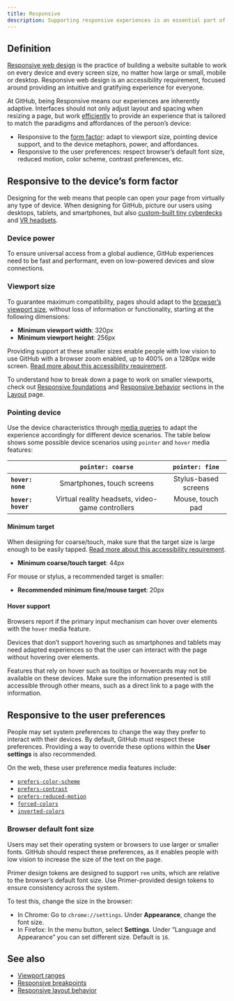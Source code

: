 ```yaml
---
title: Responsive
description: Supporting responsive experiences is an essential part of developing for the Web. Every page and feature at GitHub needs to adapt to the user’s device and their preferences.
---
```


## Definition

[Responsive web design](https://developer.mozilla.org/en-US/docs/Learn/CSS/CSS_layout/Responsive_Design) is the practice of building a website suitable to work on every device and every screen size, no matter how large or small, mobile or desktop. Responsive web design is an accessibility requirement, focused around providing an intuitive and gratifying experience for everyone.

At GitHub, being Responsive means our experiences are inherently adaptive. Interfaces should not only adjust layout and spacing when resizing a page, but work [efficiently](/foundations/introduction#design-for-efficiency) to provide an experience that is tailored to match the paradigms and affordances of the person’s device:

- Responsive to the [form factor](https://en.wikipedia.org/wiki/Form_factor_(design)): adapt to viewport size, pointing device support, and to the device metaphors, power, and affordances.
- Responsive to the user preferences: respect browser’s default font size, reduced motion, color scheme, contrast preferences, etc.

## Responsive to the device’s form factor

Designing for the web means that people can open your page from virtually any type of device. When designing for GitHub, picture our users using desktops, tablets, and smartphones, but also [custom-built tiny cyberdecks](https://www.reddit.com/r/cyberDeck/top/?t=year) and [VR headsets](https://en.wikipedia.org/wiki/Virtual_reality_headset).

### Device power

To ensure universal access from a global audience, GitHub experiences need to be fast and performant, even on low-powered devices and slow connections.

### Viewport size

To guarantee maximum compatibility, pages should adapt to the [browser’s viewport size](https://developer.mozilla.org/en-US/docs/Web/CSS/Viewport_concepts), without loss of information or functionality, starting at the following dimensions:

- **Minimum viewport width**: 320px
- **Minimum viewport height**: 256px

Providing support at these smaller sizes enable people with low vision to use GitHub with a browser zoom enabled, up to 400% on a 1280px wide screen. [Read more about this accessibility requirement](https://www.w3.org/WAI/WCAG21/Understanding/reflow.html).

To understand how to break down a page to work on smaller viewports, check out [Responsive foundations](/foundations/layout#responsive-foundations) and [Responsive behavior](/foundations/layout#responsive-behavior) sections in the [Layout](/foundations/layout) page.

<!--

Todo: Link to Figma Templates

> When designing a mobile-friendly rendering of a page, we recommend using a viewport width of **375px**, as this is the most common size among small smartphones. However, the page should still be tested and be fully functional at smaller widths for accessibility reasons, all the way to **320px**.

-->

### Pointing device

Use the device characteristics through [media queries](https://developer.mozilla.org/en-US/docs/Web/CSS/Media_Queries) to adapt the experience accordingly for different device scenarios. The table below shows some possible device scenarios using `pointer` and `hover` media features:

&nbsp;             | `pointer: coarse`                                | `pointer: fine`
-------------------|:------------------------------------------------:|:---------------------:
**`hover: none`**  | Smartphones, touch screens                       | Stylus-based screens
**`hover: hover`** | Virtual reality headsets, video-game controllers | Mouse, touch pad

#### Minimum target

When designing for coarse/touch, make sure that the target size is large enough to be easily tapped. [Read more about this accessibility requirement](https://www.w3.org/WAI/WCAG21/Understanding/target-size.html).

  - **Minimum coarse/touch target**: 44px

For mouse or stylus, a recommended target is smaller:

  - **Recommended minimum fine/mouse target**: 20px

<!--

Todo: Touch-friendly strategy section.

Examples of touch adaptation with out-of-boudaries touch targets, when applied to Button and IconButton components, following comparison with ActionListItem, which increases its height instead.

Image source:
https://www.figma.com/file/YlBTqHTbdRwYQt0bfIHvGw/Interface-guidelines?node-id=457%3A89625

-->


#### Hover support

Browsers report if the primary input mechanism can hover over elements with the `hover` media feature.

Devices that don’t support hovering such as smartphones and tablets may need adapted experiences so that the user can interact with the page without hovering over elements.

Features that rely on hover such as tooltips or hovercards may not be available on these devices. Make sure the information presented is still accessible through other means, such as a direct link to a page with the information.

<!--

Todo: Do we include examples of device metaphors and afforances here as well?

-->

## Responsive to the user preferences

People may set system preferences to change the way they prefer to interact with their devices. By default, GitHub must respect these preferences. Providing a way to override these options within the **User settings** is also recommended.

On the web, these user preference media features include:

- [`prefers-color-scheme`](https://developer.mozilla.org/en-US/docs/Web/CSS/@media/prefers-color-scheme)
- [`prefers-contrast`](https://developer.mozilla.org/en-US/docs/Web/CSS/@media/prefers-contrast)
- [`prefers-reduced-motion`](https://developer.mozilla.org/en-US/docs/Web/CSS/@media/prefers-reduced-motion)
- [`forced-colors`](https://developer.mozilla.org/en-US/docs/Web/CSS/@media/forced-colors)
- [`inverted-colors`](https://developer.mozilla.org/en-US/docs/Web/CSS/@media/inverted-colors)

### Browser default font size

Users may set their operating system or browsers to use larger or smaller fonts. GitHub should respect these preferences, as it enables people with low vision to increase the size of the text on the page.

Primer design tokens are designed to support `rem` units, which are relative to the browser’s default font size. Use Primer-provided design tokens to ensure consistency across the system.

To test this, change the size in the browser:

- In Chrome: Go to `chrome://settings`. Under **Appearance**, change the font size.
- In Firefox: In the menu button, select **Settings**. Under ”Language and Appearance” you can set different size. Default is `16`.

## See also

- [Viewport ranges](/foundations/layout#viewport-ranges)
- [Responsive breakpoints](/foundations/layout#breakpoints)
- [Responsive layout behavior](/foundations/layout#responsive-behavior)
